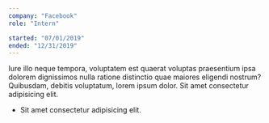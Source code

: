 ```yaml
---
company: "Facebook"
role: "Intern"

started: "07/01/2019"
ended: "12/31/2019"
---
```


Iure illo neque tempora, voluptatem est quaerat voluptas praesentium ipsa dolorem dignissimos nulla ratione distinctio quae maiores eligendi nostrum? Quibusdam, debitis voluptatum, lorem ipsum dolor. Sit amet consectetur adipisicing elit.

- Sit amet consectetur adipisicing elit.
